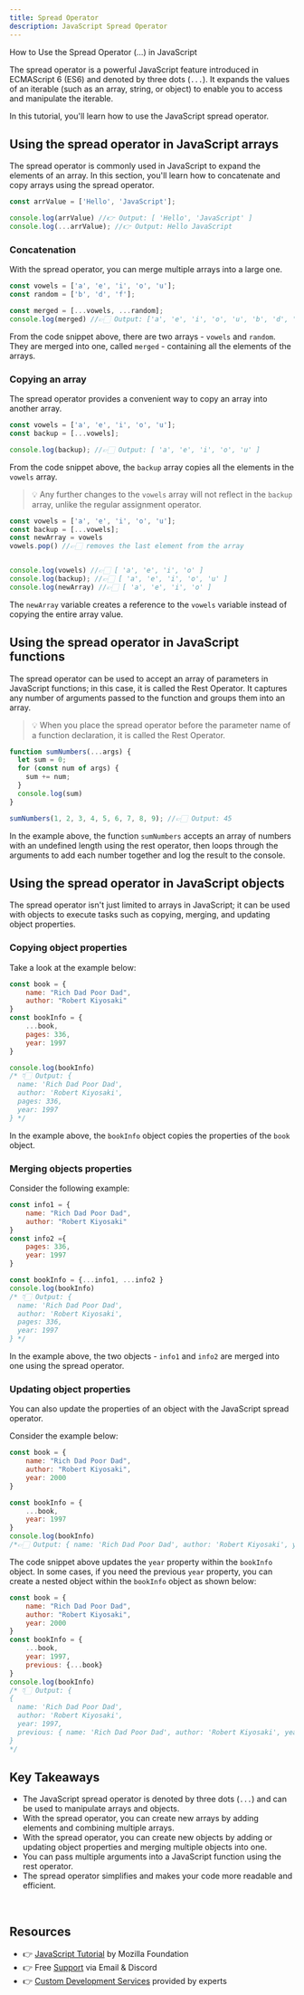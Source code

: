 ```yaml
---
title: Spread Operator
description: JavaScript Spread Operator
---
```



<SubHeading color='#25c2a0'>
	How to Use the Spread Operator (…) in JavaScript
</SubHeading>

The spread operator is a powerful JavaScript feature introduced in ECMAScript 6 (ES6) and denoted by three dots (`...`). It expands the values of an iterable (such as an array, string, or object) to enable you to access and manipulate the iterable. 

In this tutorial, you'll learn how to use the JavaScript spread operator.

## Using the spread operator in JavaScript arrays 
The spread operator is commonly used in JavaScript to expand the elements of an array. In this section, you'll learn how to concatenate and copy arrays using the spread operator. 

```js 
const arrValue = ['Hello', 'JavaScript'];

console.log(arrValue) //👉 Output: [ 'Hello', 'JavaScript' ]
console.log(...arrValue); //👉 Output: Hello JavaScript
``` 
### Concatenation
With the spread operator, you can merge multiple arrays into a large one. 
```js
const vowels = ['a', 'e', 'i', 'o', 'u'];
const random = ['b', 'd', 'f'];

const merged = [...vowels, ...random];
console.log(merged) //👉🏻 Output: ['a', 'e', 'i', 'o', 'u', 'b', 'd', 'f']
``` 
From the code snippet above, there are two arrays - `vowels` and `random`. They are merged into one, called `merged` - containing all the elements of the arrays. 

### Copying an array
The spread operator provides a convenient way to copy an array into another array. 
```js
const vowels = ['a', 'e', 'i', 'o', 'u'];
const backup = [...vowels];

console.log(backup); //👉🏻 Output: [ 'a', 'e', 'i', 'o', 'u' ]
``` 
From the code snippet above, the `backup` array copies all the elements in the `vowels` array. 

> 💡 Any further changes to the `vowels` array will not reflect in the `backup` array, unlike the regular assignment operator.

```js
const vowels = ['a', 'e', 'i', 'o', 'u'];
const backup = [...vowels];
const newArray = vowels
vowels.pop() //👉🏻 removes the last element from the array


console.log(vowels) //👉🏻 [ 'a', 'e', 'i', 'o' ]
console.log(backup); //👉🏻 [ 'a', 'e', 'i', 'o', 'u' ]
console.log(newArray) //👉🏻 [ 'a', 'e', 'i', 'o' ]
```
The `newArray` variable creates a reference to the `vowels` variable instead of copying the entire array value.

## Using the spread operator in JavaScript functions 
The spread operator can be used to accept an array of parameters in JavaScript functions; in this case, it is called the Rest Operator. It captures any number of arguments passed to the function and groups them into an array.

> 💡 When you place the spread operator before the parameter name of a function declaration, it is called the Rest Operator. 

```js 
function sumNumbers(...args) {
  let sum = 0;
  for (const num of args) {
    sum += num;
  }
  console.log(sum)
}

sumNumbers(1, 2, 3, 4, 5, 6, 7, 8, 9); //👉🏻 Output: 45
``` 
In the example above, the function `sumNumbers` accepts an array of numbers with an undefined length using the rest operator, then loops through the arguments to add each number together and log the result to the console. 

## Using the spread operator in JavaScript objects
The spread operator isn't just limited to arrays in JavaScript; it can be used with objects to execute tasks such as copying, merging, and updating object properties. 

### Copying object properties 
Take a look at the example below:  

```js 
const book = {
    name: "Rich Dad Poor Dad",
    author: "Robert Kiyosaki"
}
const bookInfo = {
    ...book,
    pages: 336,
    year: 1997
}

console.log(bookInfo) 
/* 👇🏻 Output: {
  name: 'Rich Dad Poor Dad',
  author: 'Robert Kiyosaki',
  pages: 336,
  year: 1997
} */
``` 
In the example above, the `bookInfo` object copies the properties of the `book` object.  

### Merging objects properties  
Consider the following example: 
```js 
const info1 = {
    name: "Rich Dad Poor Dad",
    author: "Robert Kiyosaki"
}
const info2 ={
    pages: 336,
    year: 1997
}

const bookInfo = {...info1, ...info2 }
console.log(bookInfo) 
/* 👇🏻 Output: {
  name: 'Rich Dad Poor Dad',
  author: 'Robert Kiyosaki',
  pages: 336,
  year: 1997
} */
``` 
In the example above, the two objects - `info1` and `info2` are merged into one using the spread operator.  

### Updating object properties 
You can also update the properties of an object with the JavaScript spread operator.  

Consider the example below: 
```js 
const book = {
    name: "Rich Dad Poor Dad",
    author: "Robert Kiyosaki",
    year: 2000
}

const bookInfo = {
    ...book,
    year: 1997
}
console.log(bookInfo)
/*👉🏻 Output: { name: 'Rich Dad Poor Dad', author: 'Robert Kiyosaki', year: 1997 } */
```  
The code snippet above updates the `year` property within the `bookInfo` object. In some cases, if you need the previous `year` property, you can create a nested object within the `bookInfo` object as shown below: 
```js
const book = {
    name: "Rich Dad Poor Dad",
    author: "Robert Kiyosaki",
    year: 2000
}
const bookInfo = {
    ...book,
    year: 1997,
    previous: {...book}
}
console.log(bookInfo)
/* 👇🏻 Output: {
{
  name: 'Rich Dad Poor Dad',
  author: 'Robert Kiyosaki',
  year: 1997,
  previous: { name: 'Rich Dad Poor Dad', author: 'Robert Kiyosaki', year: 2000 }
}
*/
``` 
## Key Takeaways
- The JavaScript spread operator is denoted by three dots (`...`) and can be used to manipulate arrays and objects.
- With the spread operator, you can create new arrays by adding elements and combining multiple arrays.
- With the spread operator, you can create new objects by adding or updating object properties and merging multiple objects into one.
- You can pass multiple arguments into a JavaScript function using the rest operator.
- The spread operator simplifies and makes your code more readable and efficient.


<br />

## Resources

- 👉 [JavaScript Tutorial](https://developer.mozilla.org/en-US/docs/Web/JavaScript) by Mozilla Foundation
- 👉 Free [Support](https://appseed.us/support/) via Email & Discord
- 👉 [Custom Development Services](https://appseed.us/custom-development/) provided by experts
